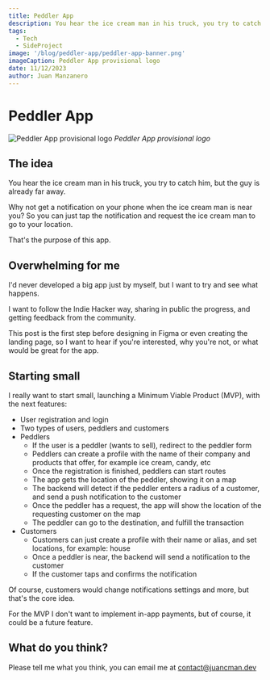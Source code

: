 ```yaml
---
title: Peddler App
description: You hear the ice cream man in his truck, you try to catch him, but the guy is already far away.
tags:
  - Tech
  - SideProject
image: '/blog/peddler-app/peddler-app-banner.png'
imageCaption: Peddler App provisional logo
date: 11/12/2023
author: Juan Manzanero
---
```


# Peddler App

![Peddler App provisional logo](/blog/peddler-app/peddler-app-banner.png)
_Peddler App provisional logo_

<PostData date='November 12, 2023' author='Juan Manzanero' />

## The idea

You hear the ice cream man in his truck, you try to catch him, but the guy is already far away.

Why not get a notification on your phone when the ice cream man is near you? So you can just tap the notification and request the ice cream man to go to your location.

That's the purpose of this app.

## Overwhelming for me

I'd never developed a big app just by myself, but I want to try and see what happens.

I want to follow the Indie Hacker way, sharing in public the progress, and getting feedback from the community.

This post is the first step before designing in Figma or even creating the landing page, so I want to hear if you're interested, why you're not, or what would be great for the app.

## Starting small

I really want to start small, launching a Minimum Viable Product (MVP), with the next features:

- User registration and login
- Two types of users, peddlers and customers
- Peddlers
  - If the user is a peddler (wants to sell), redirect to the peddler form
  - Peddlers can create a profile with the name of their company and products that offer, for example ice cream, candy, etc
  - Once the registration is finished, peddlers can start routes
  - The app gets the location of the peddler, showing it on a map
  - The backend will detect if the peddler enters a radius of a customer, and send a push notification to the customer
  - Once the peddler has a request, the app will show the location of the requesting customer on the map
  - The peddler can go to the destination, and fulfill the transaction
- Customers
  - Customers can just create a profile with their name or alias, and set locations, for example: house
  - Once a peddler is near, the backend will send a notification to the customer
  - If the customer taps and confirms the notification

Of course, customers would change notifications settings and more, but that's the core idea.

For the MVP I don't want to implement in-app payments, but of course, it could be a future feature.

## What do you think?

Please tell me what you think, you can email me at [contact@juancman.dev](mailto:contact@juancman.dev)